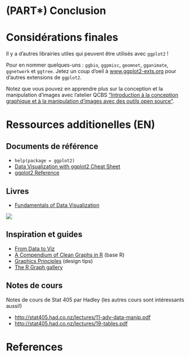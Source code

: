 # (PART\*) Conclusion {-}

# Considérations finales

Il y a d'autres librairies utiles qui peuvent être utilisés avec `ggplot2` ! 

Pour en nommer quelques-uns : `ggbio`, `ggpmisc`, `geomnet`, `gganimate`, `ggnetwork` et `ggtree`. Jetez un coup d'oeil à [www.ggplot2-exts.org](https://www.ggplot2-exts.org/) pour d'autres extensions de `ggplot2`.

Notez que vous pouvez en apprendre plus sur la conception et la manipulation d'images avec l'atelier QCBS ["Introduction à la conception graphique et à la manipulation d'images avec des outils open source"](https://wiki.qcbs.ca/graphics).

# Ressources additionelles (EN)

## Documents de référence

- `help(package = ggplot2)`
- [Data Visualization with ggplot2 Cheat Sheet](https://www.rstudio.com/wp-content/uploads/2015/03/ggplot2-cheatsheet.pdf)
- [ggplot2 Reference](http://ggplot2.tidyverse.org/reference/)

## Livres

- [Fundamentals of Data Visualization](https://serialmentor.com/dataviz/)  

![](images/ggplot_book.png)

## Inspiration et guides

- [From Data to Viz](https://www.data-to-viz.com/)
- [A Compendium of Clean Graphs in R](https://www.shinyapps.org/apps/RGraphCompendium/index.php#line-plots) (base R)
- [Graphics Principles](https://graphicsprinciples.github.io/) (design tips)
- [The R Graph gallery](https://www.r-graph-gallery.com)

## Notes de cours

Notes de cours de Stat 405 par Hadley (les autres cours sont intéressants aussi!)

-   <http://stat405.had.co.nz/lectures/11-adv-data-manip.pdf>
-   <http://stat405.had.co.nz/lectures/19-tables.pdf>
  
# References {-}


